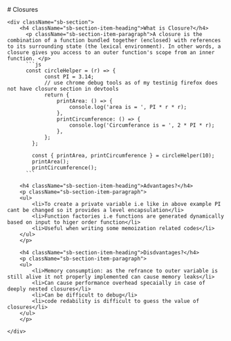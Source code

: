 
<Meta title="JavaScript/Closures" />

<div className="sb-container">
  <div className='sb-section-title'>
    # Closures
  </div>

    <div className="sb-section">
        <h4 className="sb-section-item-heading">What is Closure?</h4>
          <p className="sb-section-item-paragraph">A closure is the combination of a function bundled together (enclosed) with references to its surrounding state (the lexical environment). In other words, a closure gives you access to an outer function's scope from an inner function. </p>
          ```js
          const circleHelper = (r) => {
                const PI = 3.14;
                // use chrome debug tools as of my testinig firefox does not have closure section in devtools
                return {
                    printArea: () => {
                        console.log('area is = ', PI * r * r);
                    },
                    printCircumference: () => {
                        console.log('Circumferance is = ', 2 * PI * r);
                    },
                };
            };

            const { printArea, printCircumference } = circleHelper(10);
            printArea();
            printCircumference();
          ```

        <h4 className="sb-section-item-heading">Advantages?</h4>
        <p className="sb-section-item-paragraph">
        <ul>
            <li>To create a private variable i.e like in above example PI cant be changed so it provides a level encapsulation</li>
            <li>Function factories i.e functions are generated dynamically based on input to higer order function</li>
            <li>Useful when writing some memoization related codes</li>
        </ul>
        </p>

        <h4 className="sb-section-item-heading">Disdvantages?</h4>
        <p className="sb-section-item-paragraph">
        <ul>
            <li>Memory consumption: as the refrance to outer variable is still alive it not properly implemented can cause memory leaks</li>
            <li>Can cause performance overhead specaially in case of deeply nested closures</li>
            <li>Can be difficult to debug</li>
            <li>code redability is difficult to guess the value of closures</li>
        </ul>
        </p>

    </div>

</div>
